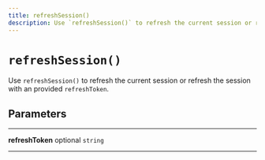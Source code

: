 ```yaml
---
title: refreshSession()
description: Use `refreshSession()` to refresh the current session or refresh the session with an provided `refreshToken`.
---
```


# `refreshSession()`

Use `refreshSession()` to refresh the current session or refresh the
session with an provided `refreshToken`.

## Parameters

---

**refreshToken** <span className="optional-status">optional</span> `string`

---
